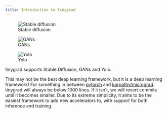 ```yaml
---
title: Introduction to tinygrad
---
```


::: {#fig-examples layout-ncol=3}

![Stable diffusion](images/img1.png){#fig-stable}

![GANs](images/img2.png){#fig-gans}

![Yolo](images/img3.png){#fig-yolo}

tinygrad supports Stable Diffusion, GANs and Yolo.
:::

This may not be the best deep learning framework, but it is a deep learning framework!
For something in between [pytorch](https://github.com/pytorch/pytorch) and [karpathy/micrograd](https://github.com/karpathy/micrograd).
tinygrad will always be below 1000 lines.
If it isn't, we will revert commits until it becomes smaller.
Due to its extreme simplicity, it aims to be the easiest framework to add new accelerators to, with support for both inference and training.